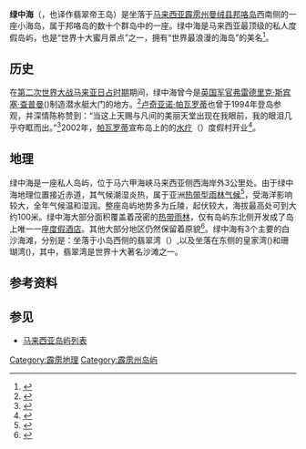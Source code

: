 {{Infobox islands
| name = 绿中海
| native name = Pulau Pangkor Laut<br>Pangkor Laut Island
| image name = File:Pangkor Laut - Pool view.JPG
| image caption = 绿中海岛屿国际度假村的阶梯泳池
| coordinates = {{coord|4|11|27|N|100|32|24|E|region:MY|display=inline,title}}
| map = Malaysia Perak
| location         = 
| archipelago      = 
| waterbody        = [[马六甲海峡|马六甲海峡]]
| total_islands    = 
| major_islands    = 
| area_km2         = 
| area_footnotes   = 
| rank             = 
| label_position = right
| country ={{MAS}}
| country admin divisions title      = [[马来西亚州|州]]
| country admin divisions            = {{Perak}}
| country admin divisions title 1    = [[马来西亚县份|县]]
| country admin divisions 1          = [[曼绒县|曼绒县]]
| country_admin_divisions_title 2    = 
| country_admin_divisions 2          = 
| country_largest_city              =
| country_largest_city_population   =
| population_as_of = 
| population = 
}}

'''绿中海'''（{{lang-en|Pangkor Laut Island}}，也译作翡翠帝王岛）是坐落于[[马来西亚|马来西亚]][[霹雳州|霹雳州]][[曼绒县|曼绒县]][[邦咯岛|邦咯岛]]西南侧的一座小海岛，属于邦咯岛的数十个群岛中的一座。绿中海是马来西亚最顶级的私人度假岛屿，也是“世界十大蜜月景点”之一，拥有“世界最浪漫的海岛”的美名<ref>{{cite web|url=http://www.abode2.com/%E9%A9%AC%E6%9D%A5%E8%A5%BF%E4%BA%9A%E7%BB%BF%E4%B8%AD%E6%B5%B7-%E6%9C%80%E6%B5%AA%E6%BC%AB%E7%9A%84%E6%B5%B7%E5%B2%9B/|title=马来西亚绿中海 最浪漫的海岛|date=2015-08-28|publisher=Abode2|accessdate=2016-11-22}}</ref>。

==历史==
在[[第二次世界大战|第二次世界大战]][[马来亚日占时期|马来亚日占时期]]期间，绿中海曾今是[[英国|英国]][[军官|军官]][[弗雷德里克·斯宾塞·查普曼|弗雷德里克·斯宾塞·查普曼]]({{lang-en|Frederick Spencer Chapman}})制造潜水艇大门的地方。<ref name=Book>{{cite book|last1=Moore|first1=Wendy|title=West Malaysia and Singapore|url=https://books.google.com/books?id=WAts5fch8fsC&pg=PA78&lpg=PA78&dq=Pangkor+Island#v=onepage&q=Pangkor%20Island&f=false|accessdate=15 June 2014|isbn=9789625931791|year=1998}}</ref>[[卢奇亚诺·帕瓦罗蒂|卢奇亚诺·帕瓦罗蒂]]也曾于1994年登岛参观，并深情陈称赞到：“当这上天赐与凡间的美丽天堂出现在我眼前，我的眼泪几乎夺眶而出。”<ref>{{cite web|url=http://www.xinminweekly.com.cn/News/Content/7728|title=沙巴绿中海神游|publisher=新民周刊|date=2016-08-31|access-date=2016-11-21|archive-url=https://web.archive.org/web/20161121233153/http://www.xinminweekly.com.cn/News/Content/7728|archive-date=2016-11-21|dead-url=yes}}</ref>2002年，[[帕瓦罗蒂|帕瓦罗蒂]]宣布岛上的的[[水疗|水疗]]（{{lang-en|Spa}}）度假村开业<ref>{{cite web|url=http://www.ytlcommunity.com/common/printerfriendly.asp?section=1&fileid=4059|title=Pavarotti declares Spa Village open|date=2002-09-06|accessdate=2016-11-21|archive-date=2016-03-04|archive-url=https://web.archive.org/web/20160304033115/http://www.ytlcommunity.com/common/printerfriendly.asp?section=1&fileid=4059|dead-url=no}}</ref>。

==地理==
绿中海是一座私人岛屿，位于马六甲海峡马来西亚侧西海岸外3公里处。由于绿中海地理位置接近赤道，其气候潮湿炎热，属于亚洲[[热带型雨林气候|热带型雨林气候]]<ref>{{web cite|url=https://www.cia.gov/library/publications/the-world-factbook/geos/my.html|title=EAST & SOUTHEAST ASIA—MALAYSIA-climate|date=2016-11-10|accessdate=2016-11-21|archive-date=2010-12-28|archive-url=https://web.archive.org/web/20101228233159/https://www.cia.gov/library/publications/the-world-factbook/geos/my.html|dead-url=no}}</ref>，受海洋影响较大，全年气候温和湿润。整座岛屿地势多为丘陵，起伏较大，海拔最高处可到大约100米。绿中海大部分面积覆盖着茂密的[[热带雨林|热带雨林]]，仅有岛屿东北侧开发成了岛上唯一一座[[度假酒店|度假酒店]]。其他大部分地区仍然保留着原貌<ref>{{cite web|url=https://www.google.com.hk/maps/@4.1950217,100.5493377,1551m/data=!3m1!1e3!5m1!1e4|title=谷歌地图-翡翠帝王岛|date=2016}}</ref>。绿中海有3个主要的白沙海滩，分别是：坐落于小岛西侧的翡翠湾（{{lang-en|Emerald Bay}}）,以及坐落在东侧的皇家湾({{lang-en|Royal Bay}})和珊瑚湾({{lang-en|Coral Bay}})，其中，翡翠湾是世界十大著名沙滩之一。

==参考资料==
{{Reflist}}

==参见==
{{portal|马来西亚}}
* [[马来西亚岛屿列表|马来西亚岛屿列表]]
{{commons}}
{{霹雳州}}

[[Category:霹雳地理|Category:霹雳地理]]
[[Category:霹雳州岛屿|Category:霹雳州岛屿]]